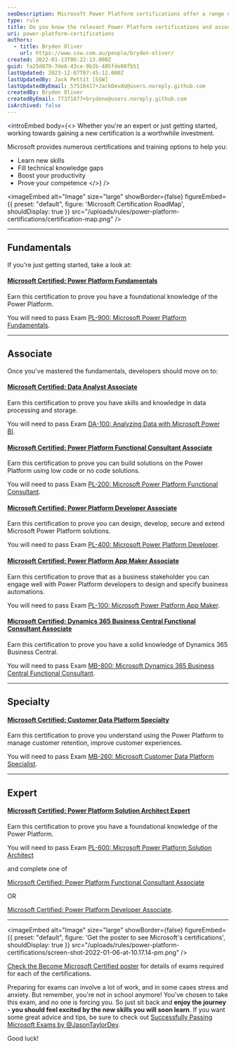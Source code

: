 ```yaml
---
seoDescription: Microsoft Power Platform certifications offer a range of training options to help professionals learn new skills, fill knowledge gaps and boost productivity.
type: rule
title: Do you know the relevant Power Platform certifications and associated exams?
uri: power-platform-certifications
authors:
  - title: Bryden Oliver
    url: https://www.ssw.com.au/people/bryden-oliver/
created: 2022-01-13T06:22:13.000Z
guid: fa25d879-7de6-43ce-9b2b-485fde08fb51
lastUpdated: 2023-12-07T07:45:12.000Z
lastUpdatedBy: Jack Pettit [SSW]
lastUpdatedByEmail: 57518417+JackDevAU@users.noreply.github.com
createdBy: Bryden Oliver
createdByEmail: 77371877+brydeno@users.noreply.github.com
isArchived: false
---
```


<introEmbed
  body={<>
Whether you're an expert or just getting started, working towards gaining a new certification is a worthwhile investment.

Microsoft provides numerous certifications and training options to help you:

* Learn new skills
* Fill technical knowledge gaps
* Boost your productivity
* Prove your competence
  </>}
/>

<imageEmbed
  alt="Image"
  size="large"
  showBorder={false}
  figureEmbed={{
    preset: "default",
    figure: 'Microsoft Certification RoadMap',
    shouldDisplay: true
  }}
  src="/uploads/rules/power-platform-certifications/certification-map.png"
/>

---

## Fundamentals

If you're just getting started, take a look at:

#### [Microsoft Certified: Power Platform Fundamentals](https://docs.microsoft.com/en-au/learn/certifications/power-platform-fundamentals/?WT.mc_id=M365-MVP-33518)

Earn this certification to prove you have a foundational knowledge of the Power Platform.

You will need to pass Exam [PL-900: Microsoft Power Platform Fundamentals](https://docs.microsoft.com/en-au/learn/certifications/exams/pl-900?WT.mc_id=M365-MVP-33518).

---

## Associate

Once you've mastered the fundamentals, developers should move on to:

#### [Microsoft Certified: Data Analyst Associate](https://docs.microsoft.com/en-au/learn/certifications/data-analyst-associate/?WT.mc_id=M365-MVP-33518)

Earn this certification to prove you have skills and knowledge in data processing and storage.

You will need to pass Exam [DA-100: Analyzing Data with Microsoft Power BI](https://docs.microsoft.com/en-au/learn/certifications/exams/da-100?WT.mc_id=M365-MVP-33518).

#### [Microsoft Certified: Power Platform Functional Consultant Associate](https://docs.microsoft.com/en-au/learn/certifications/power-platform-functional-consultant-associate?WT.mc_id=M365-MVP-33518)

Earn this certification to prove you can build solutions on the Power Platform using low code or no code solutions.

You will need to pass Exam [PL-200: Microsoft Power Platform Functional Consultant](https://docs.microsoft.com/en-au/learn/certifications/exams/pl-200?WT.mc_id=M365-MVP-33518).

#### [Microsoft Certified: Power Platform Developer Associate](https://docs.microsoft.com/en-au/learn/certifications/power-platform-developer-associate?WT.mc_id=M365-MVP-33518)

Earn this certification to prove you can design, develop, secure and extend Microsoft Power Platform solutions.

You will need to pass Exam [PL-400: Microsoft Power Platform Developer](https://docs.microsoft.com/en-au/learn/certifications/exams/pl-400?WT.mc_id=M365-MVP-33518).

#### [Microsoft Certified: Power Platform App Maker Associate](https://docs.microsoft.com/en-au/learn/certifications/power-platform-app-maker?WT.mc_id=M365-MVP-33518)

Earn this certification to prove that as a business stakeholder you can engage well with Power Platform developers to design and specify business automations.

You will need to pass Exam [PL-100: Microsoft Power Platform App Maker](https://docs.microsoft.com/en-au/learn/certifications/exams/pl-100?WT.mc_id=M365-MVP-33518).

#### [Microsoft Certified: Dynamics 365 Business Central Functional Consultant Associate](https://docs.microsoft.com/en-au/learn/certifications/d365-business-central-functional-consultant-associate?WT.mc_id=M365-MVP-33518)

Earn this certification to prove you have a solid knowledge of Dynamics 365 Business Central.

You will need to pass Exam [MB-800: Microsoft Dynamics 365 Business Central Functional Consultant](https://docs.microsoft.com/en-au/learn/certifications/exams/mb-800?WT.mc_id=M365-MVP-33518).

---

## Specialty

#### [Microsoft Certified: Customer Data Platform Specialty](https://docs.microsoft.com/en-au/learn/certifications/customer-data-platform-specialty?WT.mc_id=M365-MVP-33518)

Earn this certification to prove you understand using the Power Platform to manage customer retention, improve customer experiences.

You will need to pass Exam [MB-260: Microsoft Customer Data Platform Specialist](https://docs.microsoft.com/en-au/learn/certifications/exams/mb-260?WT.mc_id=M365-MVP-33518).

---

## Expert

#### [Microsoft Certified: Power Platform Solution Architect Expert](https://docs.microsoft.com/en-au/learn/certifications/power-platform-solution-architect-expert?WT.mc_id=M365-MVP-33518)

Earn this certification to prove you have a foundational knowledge of the Power Platform.

You will need to pass Exam [PL-600: Microsoft Power Platform Solution Architect](https://docs.microsoft.com/en-au/learn/certifications/exams/pl-600?WT.mc_id=M365-MVP-33518)

and complete one of

[Microsoft Certified: Power Platform Functional Consultant Associate](https://docs.microsoft.com/en-au/learn/certifications/power-platform-functional-consultant-associate/?WT.mc_id=M365-MVP-33518)

OR

[Microsoft Certified: Power Platform Developer Associate](https://docs.microsoft.com/en-au/learn/certifications/power-platform-developer-associate/?WT.mc_id=M365-MVP-33518).

---


<imageEmbed
  alt="Image"
  size="large"
  showBorder={false}
  figureEmbed={{
    preset: "default",
    figure: 'Get the poster to see Microsoft\'s certifications',
    shouldDisplay: true
  }}
  src="/uploads/rules/power-platform-certifications/screen-shot-2022-01-06-at-10.17.14-pm.png"
/>

[Check the Become Microsoft Certified poster](https://aka.ms/traincertposter) for details of exams required for each of the certifications.

Preparing for exams can involve a lot of work, and in some cases stress and anxiety. But remember, you're not in school anymore! You've chosen to take this exam, and no one is forcing you. So just sit back and **enjoy the journey - you should feel excited by the new skills you will soon learn**. If you want some great advice and tips, be sure to check out [Successfully Passing Microsoft Exams by @JasonTaylorDev](https://jasontaylor.dev/successfully-passing-microsoft-exams/).

Good luck!

